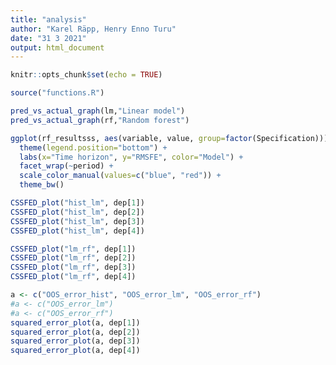 ```yaml
---
title: "analysis"
author: "Karel Räpp, Henry Enno Turu"
date: "31 3 2021"
output: html_document
---
```


```r
knitr::opts_chunk$set(echo = TRUE)

source("functions.R")
```

```r

pred_vs_actual_graph(lm,"Linear model")
pred_vs_actual_graph(rf,"Random forest")

ggplot(rf_resultsss, aes(variable, value, group=factor(Specification))) + geom_line(aes(color=factor(Specification))) +
  theme(legend.position="bottom") +
  labs(x="Time horizon", y="RMSFE", color="Model") + 
  facet_wrap(~period) +
  scale_color_manual(values=c("blue", "red")) +
  theme_bw()

CSSFED_plot("hist_lm", dep[1])
CSSFED_plot("hist_lm", dep[2])
CSSFED_plot("hist_lm", dep[3])
CSSFED_plot("hist_lm", dep[4])

CSSFED_plot("lm_rf", dep[1])
CSSFED_plot("lm_rf", dep[2])
CSSFED_plot("lm_rf", dep[3])
CSSFED_plot("lm_rf", dep[4])

a <- c("OOS_error_hist", "OOS_error_lm", "OOS_error_rf")
#a <- c("OOS_error_lm")
#a <- c("OOS_error_rf")
squared_error_plot(a, dep[1])
squared_error_plot(a, dep[2])
squared_error_plot(a, dep[3])
squared_error_plot(a, dep[4])
```

